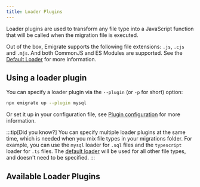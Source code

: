 ```yaml
---
title: Loader Plugins
---
```



Loader plugins are used to transform any file type into a JavaScript function that will be called when the migration file is executed.

Out of the box, Emigrate supports the following file extensions: `.js`, `.cjs` and `.mjs`. And both CommonJS and ES Modules are supported. See the [Default Loader](default/) for more information.

## Using a loader plugin

You can specify a loader plugin via the `--plugin` (or `-p` for short) option:

```bash
npx emigrate up --plugin mysql
```

Or set it up in your configuration file, see [Plugin configuration](../../reference/configuration/#plugins) for more information.

:::tip[Did you know?]
You can specify multiple loader plugins at the same time, which is needed when you mix file types in your migrations folder.
For example, you can use the `mysql` loader for `.sql` files and the `typescript` loader for `.ts` files.
The [default loader](default/) will be used for all other file types, and doesn't need to be specified.
:::

## Available Loader Plugins

<CardGrid>
  <LinkCard title="Default Loader" href="default/" description="The loader responsible for loading .js, .cjs and .mjs files" />
  <LinkCard title="MySQL Loader" href="mysql/" description="Can load and execute .sql files against a MySQL database" />
</CardGrid>
